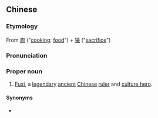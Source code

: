 {{also|庖牺}}
==Chinese==
{{zh-forms|s=庖牺}}
{{wikipedia|Fu Xi}}

===Etymology===
From [[庖]] ("[[cook]]ing; [[food]]") + [[犧]] ("[[sacrifice]]")

===Pronunciation===
{{zh-pron
|m=Páoxī
|cat=pn
}}

===Proper noun===
{{zh-proper noun}}

# {{lb|zh|mythology}} [[Fuxi]], a [[legendary]] [[ancient]] [[Chinese]] [[ruler]] and [[culture hero]].

====Synonyms====
* {{l|zh|伏羲}}